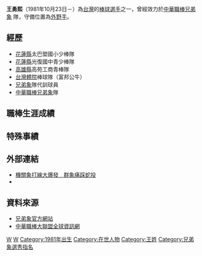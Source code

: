 '''王勇熙'''（1981年10月23日－）為[[台灣|台灣]]的[[棒球|棒球]][[選手|選手]]之一，曾經效力於[[中華職棒|中華職棒]][[兄弟象|兄弟象]]
隊，守備位置為[[外野手|外野手]]。
==經歷==
*[[花蓮縣|花蓮縣]]太巴塱國小少棒隊 
*[[花蓮縣|花蓮縣]]光復國中青少棒隊 
*[[高雄縣|高雄縣]]高苑工商青棒隊 
*[[台灣體院|台灣體院]]棒球隊（富邦公牛） 
*[[兄弟象|兄弟象]]隊代訓球員 
*[[中華職棒|中華職棒]][[兄弟象|兄弟象]]隊
==職棒生涯成績==
==特殊事績==
==外部連結==
*[https://web.archive.org/web/20070621175417/http://www.cpbl.com.tw/news/Newsread1.asp?Nid=4547 機關象打線大爆發　群象痛踩蛇投]
*{{台灣棒球維基館}}

==資料來源==
*[https://web.archive.org/web/20190827191131/http://www.brothers.com.tw/ 兄弟象官方網站]
*[http://www.cpbl.com.tw/ 中華職棒大聯盟全球資訊網] {{Wayback|url=http://www.cpbl.com.tw/ |date=20180816172838 }}

[[Category:兄弟象隊球員|W]]
[[Category:台灣棒球運動員|W]]
[[Category:1981年出生|Category:1981年出生]]
[[Category:在世人物|Category:在世人物]]
[[Category:王姓|Category:王姓]]
[[Category:兄弟象選秀指名|Category:兄弟象選秀指名]]